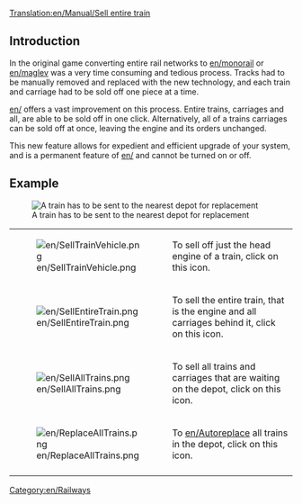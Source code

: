 [[Translation:en/Manual/Sell entire train]]

== Introduction ==
In the original game converting entire rail networks to [[en/monorail]] or [[en/maglev]] was a very time consuming and tedious process.  Tracks had to be manually removed and replaced with the new technology, and each train and carriage had to be sold off one piece at a time.

[[en/]] offers a vast improvement on this process.  Entire trains, carriages and all, are able to be sold off in one click.  Alternatively, all of a trains carriages can be sold off at once, leaving the engine and its orders unchanged.

This new feature allows for expedient and efficient upgrade of your system, and is a permanent feature of [[en/]] and cannot be turned on or off.

== Example ==
[[File:en/TrainDepot-Overview.png|frame|left|A train has to be sent to the nearest depot for replacement]]

{|
|-
|[[File:en/SellTrainVehicle.png]]
|To sell off just the head engine of a train, click on this icon.
|-
|[[File:en/SellEntireTrain.png]]
|To sell the entire train, that is the engine and all carriages behind it, click on this icon.
|-
|[[File:en/SellAllTrains.png]]
|To sell all trains and carriages that are waiting on the depot, click on this icon.
|-
|[[File:en/ReplaceAllTrains.png]]
|To [[en/Autoreplace]] all trains in the depot, click on this icon.
|-
|}

[[Category:en/Railways]]